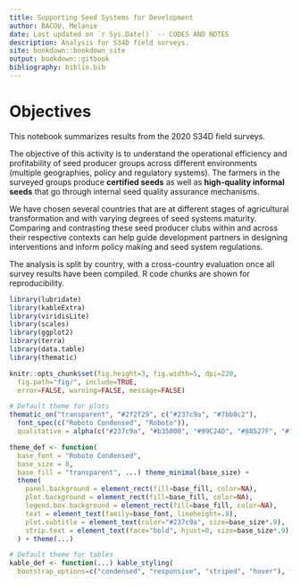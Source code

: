 ```yaml
---
title: Supporting Seed Systems for Development
author: BACOU, Melanie
date: Last updated on `r Sys.Date()` -- CODES AND NOTES
description: Analysis for S34D field surveys.
site: bookdown::bookdown_site
output: bookdown::gitbook
bibliography: biblio.bib
---
```


# Objectives

This notebook summarizes results from the 2020 S34D field surveys. 

The objective of this activity is to understand the operational efficiency and profitability of seed producer groups across different environments (multiple geographies, policy and regulatory systems). The farmers in the surveyed groups produce **certified seeds** as well as **high-quality informal seeds** that go through internal seed quality assurance mechanisms. 

We have chosen several countries that are at different stages of agricultural transformation and with varying degrees of seed systems maturity. Comparing and contrasting these seed producer clubs within and across their respective contexts can help guide development partners in designing interventions and inform policy making and seed system regulations.

The analysis is split by country, with a cross-country evaluation once all survey results have been compiled. R code chunks are shown for reproducibility.


```r

library(lubridate)
library(kableExtra)
library(viridisLite)
library(scales)
library(ggplot2)
library(terra)
library(data.table)
library(thematic)

knitr::opts_chunk$set(fig.height=3, fig.width=5, dpi=220, 
  fig.path="fig/", include=TRUE, 
  error=FALSE, warning=FALSE, message=FALSE)

# Default theme for plots
thematic_on("transparent", "#2f2f29", c("#237c9a", "#7bb0c2"),
  font_spec(c("Roboto Condensed", "Roboto")),
  qualitative = alpha(c("#237c9a", "#b35000", "#99C24D", "#88527F", "#7bb0c2"), .8))

theme_def <- function(
  base_font = "Roboto Condensed",
  base_size = 8, 
  base_fill = "transparent", ...) theme_minimal(base_size) +
  theme(
    panel.background = element_rect(fill=base_fill, color=NA),
    plot.background = element_rect(fill=base_fill, color=NA),
    legend.box.background = element_rect(fill=base_fill, color=NA),
    text = element_text(family=base_font, lineheight=.8),
    plot.subtitle = element_text(color="#237c9a", size=base_size*.9),
    strip.text = element_text(face="bold", hjust=0, size=base_size*.9)
  ) + theme(...)

# Default theme for tables
kable_def <- function(...) kable_styling(
  bootstrap_options=c("condensed", "responsive", "striped", "hover"), font_size=14, ...)

```

